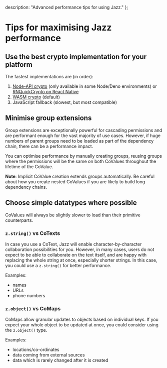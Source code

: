   description: "Advanced performance tips for using Jazz."
};

# Tips for maximising Jazz performance

## Use the best crypto implementation for your platform
The fastest implementations are (in order):

1. [Node-API crypto](/docs/server-side/setup#node-api) (only available in some Node/Deno environments) or [RNQuickCrypto on React Native](/docs/react-native/project-setup/providers#quick-crypto)
2. [WASM crypto](/docs/server-side/setup#wasm-on-edge-runtimes) (default)
3. JavaScript fallback (slowest, but most compatible)

## Minimise group extensions
Group extensions are exceptionally powerful for cascading permissions and are performant enough for the vast majority of use cases. However, if huge numbers of parent groups need to be loaded as part of the dependency chain, there can be a performance impact. 

You can optimise performance by manually creating groups, reusing groups where the permissions will be the same on both CoValues throughout the lifetime of the CoValue.

**Note**: Implicit CoValue creation extends groups automatically. Be careful about how you create nested CoValues if you are likely to build long dependency chains.

## Choose simple datatypes where possible
CoValues will always be slightly slower to load than their primitive counterparts.

### `z.string()` vs CoTexts
In case you use a CoText, Jazz will enable character-by-character collaboration possibilities for you. However, in many cases, users do not expect to be able to collaborate on the text itself, and are happy with replacing the whole string at once, especially shorter strings. In this case, you could use a `z.string()` for better performance.

Examples:
  - names
  - URLs
  - phone numbers

### `z.object()` vs CoMaps
CoMaps allow granular updates to objects based on individual keys. If you expect your whole object to be updated at once, you could consider using the `z.object()` type.

Examples:
 - locations/co-ordinates
 - data coming from external sources
 - data which is rarely changed after it is created
